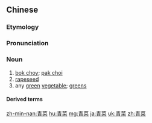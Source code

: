 ==Chinese==
{{zh-forms}}

===Etymology===
{{zh-compound|青|菜|green|vegetable}}

===Pronunciation===
{{zh-pron
|m=qīngcài
|c=ceng1 coi3,cing1 coi3
|c_note=ceng1 coi3 - vernacular; cing1 coi3 - literary
|h=pfs=chhiâng-chhoi
|mn=qz,tp,xm:chhiⁿ-chhài/kh,zz:chheⁿ-chhài
|cat=n
}}

===Noun===
{{zh-noun}}

# [[bok choy]]; [[pak choi]]
# [[rapeseed]]
# any [[green]] [[vegetable]]; [[greens]]

====Derived terms====
{{zh-der|青江菜|上海青菜|小青菜}}

[[zh-min-nan:青菜]]
[[hu:青菜]]
[[mg:青菜]]
[[ja:青菜]]
[[uk:青菜]]
[[zh:青菜]]